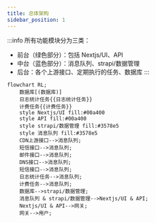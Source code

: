 ```yaml
---
title: 总体架构
sidebar_position: 1
---
```


:::info
所有功能模块分为三类：
- 前台（绿色部分）：包括 Nextjs/UI、API
- 中台（蓝色部分）：消息队列、strapi/数据管理
- 后台：各个上游接口、定期执行的任务、数据库
:::

```mermaid
flowchart RL;
    数据库[(数据库)]
    日志统计任务{{日志统计任务}}
    计费任务{{计费任务}}
    style Nextjs/UI fill:#00a400
    style API fill:#00a400
    style strapi/数据管理 fill:#3578e5
    style 消息队列 fill:#3578e5
    CDN上游接口-->消息队列;
    短信接口-->消息队列;
    邮件接口-->消息队列;
    DNS接口-->消息队列;
    短信接口-->消息队列;
    日志统计任务-->消息队列;
    计费任务-->消息队列;
    数据库-->strapi/数据管理;
    消息队列 & strapi/数据管理-->Nextjs/UI & API;
    Nextjs/UI & API-->网关;
    网关-->用户;
```

